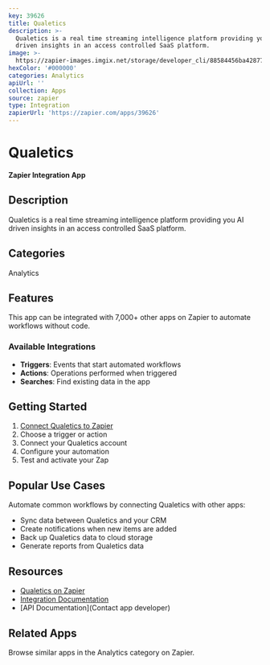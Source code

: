 ```yaml
---
key: 39626
title: Qualetics
description: >-
  Qualetics is a real time streaming intelligence platform providing you AI
  driven insights in an access controlled SaaS platform.
image: >-
  https://zapier-images.imgix.net/storage/developer_cli/88584456ba4287796aff4feab33d6991.png?auto=format%2Ccompress&ixlib=python-3.0.0&q=50
hexColor: '#000000'
categories: Analytics
apiUrl: ''
collection: Apps
source: zapier
type: Integration
zapierUrl: 'https://zapier.com/apps/39626'
---
```

# Qualetics

**Zapier Integration App**

## Description

Qualetics is a real time streaming intelligence platform providing you AI driven insights in an access controlled SaaS platform.

## Categories

Analytics

## Features

This app can be integrated with 7,000+ other apps on Zapier to automate workflows without code.

### Available Integrations

- **Triggers**: Events that start automated workflows
- **Actions**: Operations performed when triggered
- **Searches**: Find existing data in the app

## Getting Started

1. [Connect Qualetics to Zapier](https://zapier.com/apps/39626)
2. Choose a trigger or action
3. Connect your Qualetics account
4. Configure your automation
5. Test and activate your Zap

## Popular Use Cases

Automate common workflows by connecting Qualetics with other apps:

- Sync data between Qualetics and your CRM
- Create notifications when new items are added
- Back up Qualetics data to cloud storage
- Generate reports from Qualetics data

## Resources

- [Qualetics on Zapier](https://zapier.com/apps/39626)
- [Integration Documentation](https://zapier.com/apps/39626/integrations)
- [API Documentation](Contact app developer)

## Related Apps

Browse similar apps in the Analytics category on Zapier.

